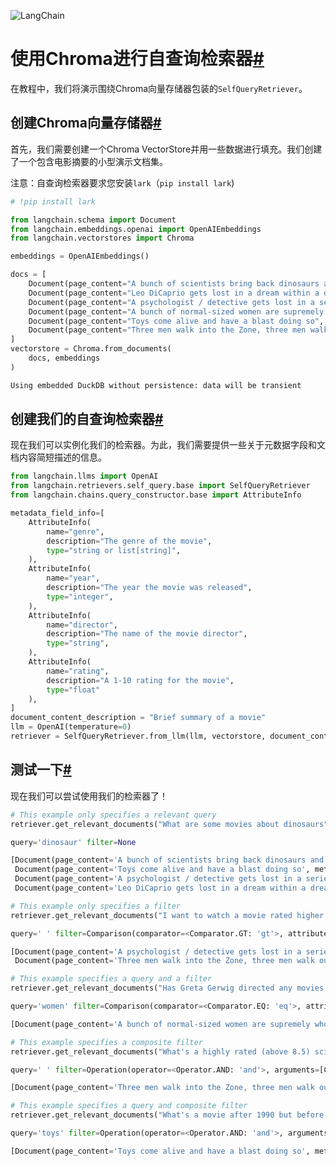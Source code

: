 

<Head>
  <script>
    {
      `(function() {
         var _hmt = _hmt || [];
(function() {
  var hm = document.createElement("script");
  hm.src = "https://hm.baidu.com/hm.js?e60fb290e204e04c5cb6f79b0ac1e697";
  var s = document.getElementsByTagName("script")[0]; 
  s.parentNode.insertBefore(hm, s);
})();
       })();`
    }
  </script>
</Head>

![LangChain](https://pica.zhimg.com/50/v2-56e8bbb52aa271012541c1fe1ceb11a2_r.gif)





使用Chroma进行自查询检索器[#](#self-querying-retriever-with-chroma "这个标题的永久链接")
=====================================================================

在教程中，我们将演示围绕Chroma向量存储器包装的`SelfQueryRetriever`。

创建Chroma向量存储器[#](#creating-a-chroma-vectorstore "这个标题的永久链接")
------------------------------------------------------------

首先，我们需要创建一个Chroma VectorStore并用一些数据进行填充。我们创建了一个包含电影摘要的小型演示文档集。

注意：自查询检索器要求您安装`lark`（`pip install lark`)

```python
# !pip install lark

```

```python
from langchain.schema import Document
from langchain.embeddings.openai import OpenAIEmbeddings
from langchain.vectorstores import Chroma

embeddings = OpenAIEmbeddings()

```

```python
docs = [
    Document(page_content="A bunch of scientists bring back dinosaurs and mayhem breaks loose", metadata={"year": 1993, "rating": 7.7, "genre": "science fiction"}),
    Document(page_content="Leo DiCaprio gets lost in a dream within a dream within a dream within a ...", metadata={"year": 2010, "director": "Christopher Nolan", "rating": 8.2}),
    Document(page_content="A psychologist / detective gets lost in a series of dreams within dreams within dreams and Inception reused the idea", metadata={"year": 2006, "director": "Satoshi Kon", "rating": 8.6}),
    Document(page_content="A bunch of normal-sized women are supremely wholesome and some men pine after them", metadata={"year": 2019, "director": "Greta Gerwig", "rating": 8.3}),
    Document(page_content="Toys come alive and have a blast doing so", metadata={"year": 1995, "genre": "animated"}),
    Document(page_content="Three men walk into the Zone, three men walk out of the Zone", metadata={"year": 1979, "rating": 9.9, "director": "Andrei Tarkovsky", "genre": "science fiction", "rating": 9.9})
]
vectorstore = Chroma.from_documents(
    docs, embeddings
)

```

```python
Using embedded DuckDB without persistence: data will be transient

```

创建我们的自查询检索器[#](#creating-our-self-querying-retriever "这个标题的永久链接")
-----------------------------------------------------------------

现在我们可以实例化我们的检索器。为此，我们需要提供一些关于元数据字段和文档内容简短描述的信息。

```python
from langchain.llms import OpenAI
from langchain.retrievers.self_query.base import SelfQueryRetriever
from langchain.chains.query_constructor.base import AttributeInfo

metadata_field_info=[
    AttributeInfo(
        name="genre",
        description="The genre of the movie", 
        type="string or list[string]", 
    ),
    AttributeInfo(
        name="year",
        description="The year the movie was released", 
        type="integer", 
    ),
    AttributeInfo(
        name="director",
        description="The name of the movie director", 
        type="string", 
    ),
    AttributeInfo(
        name="rating",
        description="A 1-10 rating for the movie",
        type="float"
    ),
]
document_content_description = "Brief summary of a movie"
llm = OpenAI(temperature=0)
retriever = SelfQueryRetriever.from_llm(llm, vectorstore, document_content_description, metadata_field_info, verbose=True)

```

测试一下[#](#testing-it-out "这个标题的永久链接")
------------------------------------

现在我们可以尝试使用我们的检索器了！

```python
# This example only specifies a relevant query
retriever.get_relevant_documents("What are some movies about dinosaurs")

```

```python
query='dinosaur' filter=None

```

```python
[Document(page_content='A bunch of scientists bring back dinosaurs and mayhem breaks loose', metadata={'year': 1993, 'rating': 7.7, 'genre': 'science fiction'}),
 Document(page_content='Toys come alive and have a blast doing so', metadata={'year': 1995, 'genre': 'animated'}),
 Document(page_content='A psychologist / detective gets lost in a series of dreams within dreams within dreams and Inception reused the idea', metadata={'year': 2006, 'director': 'Satoshi Kon', 'rating': 8.6}),
 Document(page_content='Leo DiCaprio gets lost in a dream within a dream within a dream within a ...', metadata={'year': 2010, 'director': 'Christopher Nolan', 'rating': 8.2})]

```

```python
# This example only specifies a filter
retriever.get_relevant_documents("I want to watch a movie rated higher than 8.5")

```

```python
query=' ' filter=Comparison(comparator=<Comparator.GT: 'gt'>, attribute='rating', value=8.5)

```

```python
[Document(page_content='A psychologist / detective gets lost in a series of dreams within dreams within dreams and Inception reused the idea', metadata={'year': 2006, 'director': 'Satoshi Kon', 'rating': 8.6}),
 Document(page_content='Three men walk into the Zone, three men walk out of the Zone', metadata={'year': 1979, 'rating': 9.9, 'director': 'Andrei Tarkovsky', 'genre': 'science fiction'})]

```

```python
# This example specifies a query and a filter
retriever.get_relevant_documents("Has Greta Gerwig directed any movies about women")

```

```python
query='women' filter=Comparison(comparator=<Comparator.EQ: 'eq'>, attribute='director', value='Greta Gerwig')

```

```python
[Document(page_content='A bunch of normal-sized women are supremely wholesome and some men pine after them', metadata={'year': 2019, 'director': 'Greta Gerwig', 'rating': 8.3})]

```

```python
# This example specifies a composite filter
retriever.get_relevant_documents("What's a highly rated (above 8.5) science fiction film?")

```

```python
query=' ' filter=Operation(operator=<Operator.AND: 'and'>, arguments=[Comparison(comparator=<Comparator.EQ: 'eq'>, attribute='genre', value='science fiction'), Comparison(comparator=<Comparator.GT: 'gt'>, attribute='rating', value=8.5)])

```

```python
[Document(page_content='Three men walk into the Zone, three men walk out of the Zone', metadata={'year': 1979, 'rating': 9.9, 'director': 'Andrei Tarkovsky', 'genre': 'science fiction'})]

```

```python
# This example specifies a query and composite filter
retriever.get_relevant_documents("What's a movie after 1990 but before 2005 that's all about toys, and preferably is animated")

```

```python
query='toys' filter=Operation(operator=<Operator.AND: 'and'>, arguments=[Comparison(comparator=<Comparator.GT: 'gt'>, attribute='year', value=1990), Comparison(comparator=<Comparator.LT: 'lt'>, attribute='year', value=2005), Comparison(comparator=<Comparator.EQ: 'eq'>, attribute='genre', value='animated')])

```

```python
[Document(page_content='Toys come alive and have a blast doing so', metadata={'year': 1995, 'genre': 'animated'})]

```

